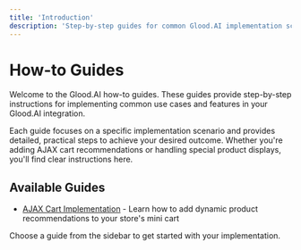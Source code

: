 ```yaml
---
title: 'Introduction'
description: 'Step-by-step guides for common Glood.AI implementation scenarios'
---
```


# How-to Guides

Welcome to the Glood.AI how-to guides. These guides provide step-by-step instructions for implementing common use cases and features in your Glood.AI integration.

Each guide focuses on a specific implementation scenario and provides detailed, practical steps to achieve your desired outcome. Whether you're adding AJAX cart recommendations or handling special product displays, you'll find clear instructions here.

## Available Guides

- [AJAX Cart Implementation](/for-developers/how-to-guides/add-sections-to-mini-cart) - Learn how to add dynamic product recommendations to your store's mini cart

Choose a guide from the sidebar to get started with your implementation.
